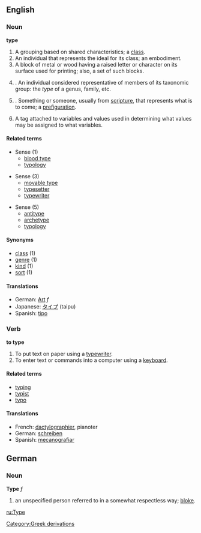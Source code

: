 == English ==
===Noun===
'''type'''

# A grouping based on shared characteristics; a [[class]].
# An individual that represents the ideal for its class; an embodiment.
# A block of metal or wood having a raised letter or character on its surface used for printing; also, a set of such blocks.
# {{biology}}. An individual considered representative of members of its taxonomic group: the ''type'' of a genus, family, etc.
# {{theology}}. Something or someone, usually from [[scripture]], that represents what is to come; a [[prefiguration]].
# {{comptheory}} A tag attached to variables and values used in determining what values may be assigned to what variables.

====Related terms====
*Sense (1)
**[[blood type]]
**[[typology]]

*Sense (3)
**[[movable type]]
**[[typesetter]]
**[[typewriter]]

*Sense (5)
**[[antitype]]
**[[archetype]]
**[[typology]]

====Synonyms====
*[[class]] (1)
*[[genre]] (1)
*[[kind]] (1)
*[[sort]] (1)

====Translations====
*German: [[Art]] ''f''
*Japanese: [[タイプ]] (taipu)
*Spanish: [[tipo]]

===Verb===
'''to type'''

# To put text on paper using a [[typewriter]].
# To enter text or commands into a computer using a [[keyboard]].

====Related terms====
*[[typing]]
*[[typist]]
*[[typo]]

====Translations====
*French: [[dactylographier]], pianoter
*German: [[schreiben]]
*Spanish: [[mecanografiar]]

== German ==
=== Noun ===
'''Type''' ''f''

# an unspecified person referred to in a somewhat respectless way; [[bloke]].

[[ru:Type]]
[[Category:Greek derivations]]